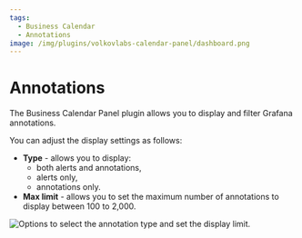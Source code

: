 ```yaml
---
tags:
  - Business Calendar
  - Annotations
image: /img/plugins/volkovlabs-calendar-panel/dashboard.png
---
```



# Annotations

The Business Calendar Panel plugin allows you to display and filter Grafana annotations.

You can adjust the display settings as follows:

- **Type** - allows you to display:
  - both alerts and annotations,
  - alerts only,
  - annotations only.
- **Max limit** - allows you to set the maximum number of annotations to display between 100 to 2,000.

<Image
  title="Options to select the annotation type and set the display limit."
  src="/img/plugins/volkovlabs-calendar-panel/annotations.png"
/>
